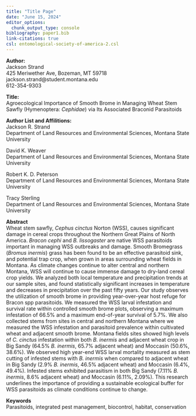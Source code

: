 ```yaml
---
title: "Title Page"
date: "June 15, 2024"
editor_options: 
  chunk_output_type: console
bibliography: paper1.bib
link-citations: true
csl: entomological-society-of-america-2.csl
---
```


**Author:**  
Jackson Strand  
425 Meriwether Ave, Bozeman, MT 59718  
jackson.strand\@student.montana.edu  
612-354-9303

**Title:**  
Agroecological Importance of Smooth Brome in Managing Wheat Stem Sawfly (Hymenoptera: *Cephidae*) via Its Associated Braconid Parasitoids

**Author List and Affilitions:**  
Jackson R. Strand  
Department of Land Resources and Environmental Sciences, Montana State University  

David K. Weaver  
Department of Land Resources and Environmental Sciences, Montana State University  

Robert K. D. Peterson  
Department of Land Resources and Environmental Sciences, Montana State University  

Tracy Sterling  
Department of Land Resources and Environmental Sciences, Montana State University 

**Abstract**  
Wheat stem sawfly, *Cephus cinctus* Norton (WSS), causes significant damage in cereal crops throughout the Northern Great Plains of North America. *Bracon cephi* and *B. lissogaster* are native WSS parasitoids important in managing WSS outbreaks and damage. Smooth Bromegrass (*Bromus inermis*) grass has been found to be an effective parasitoid sink, and potential trap crop, when grown in areas surrounding wheat fields in Montana. As climate changes continue to alter central and northern Montana, WSS will continue to cause immense damage to dry-land cereal crop yields. We analyzed both local temperature and precipitation trends at our sample sites, and found statistically significant increases in temperature and decreases in precipitation over the past fifty years. Our study observes the utilization of smooth brome in providing year-over-year host refuge for Bracon spp parasitoids. We measured the WSS larval infestation and survival rate within controlled smooth brome plots, observing a maximum infestation of 66.5% and a maximum end-of-year survival of 5.7%. We also collected stems from sites in central and northern Montana where we measured the WSS infestation and parasitoid prevalence within cultivated wheat and adjacent smooth brome. Montana fields sites showed high levels of *C. cinctus* infestation within both *B. inermis* and adjacent wheat crop in Big Sandy (64.5% *B. inermis*, 65.7% adjacent wheat) and Moccasin (50.6%, 38.6%). We observed high year-end WSS larval mortality measured as stem cutting of infested stems with *B. inermis* when compared to adjacent wheat in Big Sandy (2.9% *B. inermis*, 46.5% adjacent wheat) and Moccasin (6.4%, 49.4%). Infested stems exhibited parasitism in both Big Sandy (7.11% *B. inermis*, 8.6% adjacent wheat) and Moccasin (6.11%, 2.09%). This research underlines the importance of providing a sustainable ecological buffer for WSS parasitoids as climate conditions continue to change.

**Keywords**  
Parasitoids, integrated pest management, biocontrol, habitat, conservation










